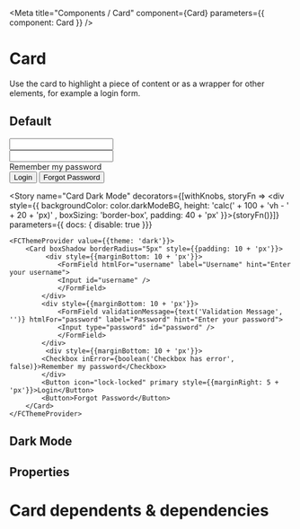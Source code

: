 

<Meta title="Components / Card" component={Card} parameters={{ component: Card }} />

# Card

Use the card to highlight a piece of content or as a wrapper for other elements, for example a login form.

## Default


<Preview>
    <Story name="Card">
        <Card boxShadow borderRadius="5px" style={{padding: 10 + 'px'}}>
            <div style={{marginBottom: 10 + 'px'}}>
                <FormField htmlFor="username" label="Username" hint="Enter your username">
                <Input id="username" />
                </FormField>
            </div>
            <div style={{marginBottom: 10 + 'px'}}>
                <FormField htmlFor="password" label="Password" hint="Enter your password">
                <Input type="password" id="password" />
                </FormField>
            </div>
             <div style={{marginBottom: 10 + 'px'}}>
            <Checkbox>Remember my password</Checkbox>
            </div>
            <Button icon="lock-locked" primary style={{marginRight: 5 + 'px'}}>Login</Button>
            <Button>Forgot Password</Button>
        </Card>
    </Story>
</Preview>

<Story name="Card Dark Mode"
decorators={[withKnobs, storyFn => <div style={{ backgroundColor: color.darkModeBG, height: 'calc(' + 100 + 'vh - ' + 20 + 'px)' , boxSizing: 'border-box', padding: 40 + 'px' }}>{storyFn()}</div>]}
parameters={{ docs: { disable: true  }}}
>
    <FCThemeProvider value={{theme: 'dark'}}>
        <Card boxShadow borderRadius="5px" style={{padding: 10 + 'px'}}>
             <div style={{marginBottom: 10 + 'px'}}>
                <FormField htmlFor="username" label="Username" hint="Enter your username">
                <Input id="username" />
                </FormField>
            </div>
            <div style={{marginBottom: 10 + 'px'}}>
                <FormField validationMessage={text('Validation Message', '')} htmlFor="password" label="Password" hint="Enter your password">
                <Input type="password" id="password" />
                </FormField>
            </div>
             <div style={{marginBottom: 10 + 'px'}}>
            <Checkbox inError={boolean('Checkbox has error', false)}>Remember my password</Checkbox>
            </div>
            <Button icon="lock-locked" primary style={{marginRight: 5 + 'px'}}>Login</Button>
            <Button>Forgot Password</Button>
        </Card>
    </FCThemeProvider>
</Story>

## Dark Mode
<CardDarkMode />

## Properties

<ArgsTable for={Card} story="Card" />

# Card dependents & dependencies
<DependenciesTable titleDependencies='Dependencies' titleDependents='Dependents' of={Card} />

